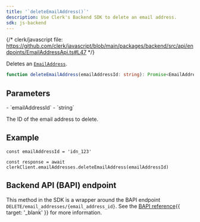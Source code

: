 ```yaml
---
title: '`deleteEmailAddress()`'
description: Use Clerk's Backend SDK to delete an email address.
sdk: js-backend
---
```


{/* clerk/javascript file: https://github.com/clerk/javascript/blob/main/packages/backend/src/api/endpoints/EmailAddressApi.ts#L47 */}

Deletes an [`EmailAddress`](/docs/references/javascript/types/email-address).

```ts
function deleteEmailAddress(emailAddressId: string): Promise<EmailAddress>
```

## Parameters

<Properties>
  - `emailAddressId`
  - `string`

  The ID of the email address to delete.
</Properties>

## Example

<Include src="_partials/backend/usage" />

```tsx
const emailAddressId = 'idn_123'

const response = await clerkClient.emailAddresses.deleteEmailAddress(emailAddressId)
```

## Backend API (BAPI) endpoint

This method in the SDK is a wrapper around the BAPI endpoint `DELETE/email_addresses/{email_address_id}`. See the [BAPI reference](/docs/reference/backend-api/tag/email-addresses/delete/email_addresses/{email_address_id}){{ target: '_blank' }} for more information.
